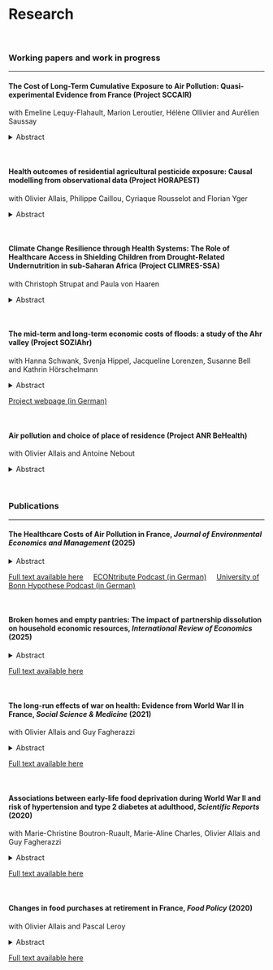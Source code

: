 <style>
details {
  margin-bottom: .5rem;   /* small space after the block */
}

details > summary.abstract {
  cursor: pointer;
  color: #18bc9c;
  font-weight: 600;
  text-decoration: none;
  list-style: none;
}
details > summary.abstract::-webkit-details-marker { display: none; }
details > summary.abstract:hover,
details[open] > summary.abstract:focus { text-decoration: underline; }
</style>

##

# Research

<br>




### Working papers and work in progress
***


#### **The Cost of Long-Term Cumulative Exposure to Air Pollution: Quasi-experimental Evidence from France (Project SCCAIR)** 
with Emeline Lequy-Flahault, Marion Leroutier, Hélène Ollivier and Aurélien Saussay 

<details>
<summary>Abstract</summary>


We quantify the long-term societal costs of exposure to ambient air pollution. Leveraging detailed residential histories, we construct novel individual-level measures of cumulative exposure to air pollution in France. We exploit the large-scale shut-down of polluting power plants that took place in the 1980s, following the transition to nuclear energy, as a natural experiment to investigate the consequences of permanent air quality improvements on educational, employment and health outcomes. This project advances the literature by focusing on cumulative rather than short-term exposure, examining a broad set of educational, employment, and health outcomes, and applying quasi-experimental methods to produce plausibly unbiased estimates of air pollution’s societal costs.

</details>

<br>



#### **Health outcomes of residential agricultural pesticide exposure: Causal modelling from observational data (Project HORAPEST)** 
with Olivier Allais, Philippe Caillou, Cyriaque Rousselot and Florian Yger

<details>
<summary>Abstract</summary>

We assess the adverse impact of residential pesticide diffusion on residents living close to agricultural lands, exposed to pesticides via spray drift and volatilisation beyond the treated areas. This population is largely absent in studies to date. We exploit sensitive health data in combination with newly available data on pesticide pollution. For the sake of a clear focus, we will rely on the body of knowledge relating the exposure to some molecules at precise stages of the pregnancy, to the impaired development of specific cognitive and biological systems. Accordingly, the study will focus on the short and medium-term pesticide impact on newborns and children.  We use quasi-experimental methods and new machine learning approaches for causal inference to face the main challenges of non-linearity of the effects, high dimensionality of the potential causes (cocktail effect), data incompleteness, and hidden confounding factors.

</details>

<br>




#### **Climate Change Resilience through Health Systems: The Role of Healthcare Access in Shielding Children from Drought-Related Undernutrition in sub-Saharan Africa (Project CLIMRES-SSA)** 
with Christoph Strupat and Paula von Haaren

<details>
<summary>Abstract</summary>

This study investigates whether access to healthcare can mitigate the adverse effects of in-utero exposure to climate shocks—specifically droughts and floods—on early childhood nutritional outcomes across 34 sub-Saharan African countries. Using geocoded microdata from the Demographic and Health Surveys (1986–2018), combined with high-resolution environmental and health systems data, we estimate the impact of climate stress during gestation on child stunting, wasting, and underweight. We exploit spatial and temporal variation in climate conditions and healthcare access—measured by travel time to facilities and service quality—to identify causal pathways. Results from interaction models and subgroup analyses offer new insights into the role of health systems as a climate resilience mechanism, particularly for vulnerable populations. This is the first multi-country study in sub-Saharan Africa to jointly analyze climate risk, healthcare access, and child health in a unified empirical framework, directly informing global debates on human development under climate change.

</details>

<br>


#### **The mid-term and long-term economic costs of floods: a study of the Ahr valley (Project SOZIAhr)** 
with Hanna Schwank, Svenja Hippel, Jacqueline Lorenzen, Susanne Bell and Kathrin Hörschelmann

<details>
<summary>Abstract</summary>

This study examines the medium- and long-term socioeconomic impacts of the 2021 flood in the Ahr Valley, with a focus on income and wealth inequalities. Using a difference-in-differences approach, we compare affected and unaffected households before and after the disaster to assess whether the flood exacerbated or reduced existing disparities. We also analyze how individual responses—such as relocation or access to public aid—and sociodemographic factors like age, gender, and education influence recovery trajectories. Beyond economic outcomes, the project investigates how differential exposure and recovery experiences affect attitudes toward climate adaptation and mitigation policies, perceptions of fairness, political trust, and social cohesion. By identifying mechanisms through which disasters shape inequality, the study provides evidence-based recommendations for equitable and effective reconstruction policies, aiming to strengthen regional resilience and inform responses to future extreme weather events.

</details>

[Project webpage (in German)](https://www.geographie.uni-bonn.de/de/forschung/arbeitsgruppen/ag-hoerschelmann/forschung/flutkatastrophe-im-ahrtal){target="_blank"}


<br>




#### **Air pollution and choice of place of residence (Project ANR BeHealth)** 
with Olivier Allais and Antoine Nebout

<details>
<summary>Abstract</summary>

We investigate whether individual preferences such as attitudes towards risk, time and ambiguity are correlated with an individual’s exposure to air pollution through her choice of residence and how this impacts health outcomes. For this, we add a module with questions concerning individual preferences for the new wave of data collection of the French cohort study CONSTANCES. This project is currently at the data collection stage.

</details>

<br>


### Publications
***


#### **The Healthcare Costs of Air Pollution in France**, *Journal of Environmental Economics and Management* (2025)   

<details>
<summary>Abstract</summary>


This study estimates the short-term healthcare costs of exposure to fine particulate matter (PM\textsubscript{2.5}) in France, where pollution levels are well below current European Union air quality standards. Using administrative data on healthcare expenditure for a representative population sample from 2015 to 2018, combined with high-resolution geospatial data on pollution and meteorological conditions, I implement an instrumental variable strategy that exploits exogenous variation in pollution driven by altitude weather patterns.
I find that even moderate increases in PM\textsubscript{2.5} significantly raise weekly healthcare costs, with estimated effects two to six times larger than those found in prior studies. Effects are observed across all age groups and in various medical specialties, including cardiology, pulmonology, and neurology. The findings suggest a concave dose-response relationship, with larger marginal effects at lower pollution levels. Aligning pollution concentrations with the WHO’s 2021 guideline could lead to annual savings of \euro{6.44-8.67} billion, which far exceeds estimated abatement costs. These results provide a strong economic justification for more ambitious air quality regulations.


</details>


[Full text available here](https://doi.org/10.1016/j.jeem.2025.103242){target="_blank"}&nbsp;&nbsp;&nbsp;&nbsp;  [ECONtribute Podcast (in German)](https://www.podcast.de/episode/624965610/klima-4-die-schmutzkosten){target="_blank"}&nbsp;&nbsp;&nbsp;&nbsp;  [University of Bonn Hypothese Podcast (in German)](https://www.uni-bonn.de/de/neues/saubere-luft-ist-schlecht-fuer-die-wirtschaft){target="_blank"}

<br>



#### **Broken homes and empty pantries: The impact of partnership dissolution on household economic resources**, *International Review of Economics* (2025)  

<details>
<summary>Abstract</summary>

This study sheds new light on the impact of couple separation on household living standards by considering the effects of separation on measures reflecting the adequacy of food consumption in addition to more commonly studied income and expenditure measures. Using an event study approach with panel data from France, I examine changes in household disposable income, food expenditure and food quantities purchased, diet quality and household member’s body weight at the time of separation and up to eight years later, compared to a control group of households that did not separate. Disposable income, food expenditure and quantities purchased adjusted for household size fall by around 20%-25% after separation and until the end of the observation window. The ex-partner’s body mass index (weight for height measure) falls by 1.5% in the first three years after separation and diet quality worsens. A possible interpretation of the results is that living standards fall to the point where households cannot maintain a minimum level of consumption to meet their dietary needs, resulting in
measurable weight loss.

</details>

[Full text available here](https://doi.org/10.1007/s12232-025-00499-6){target="_blank"}

<br>

#### **The long-run effects of war on health: Evidence from World War II in France**, *Social Science & Medicine* (2021)  
with Olivier Allais and Guy Fagherazzi

<details>
<summary>Abstract</summary>

We investigate the effects of early-life exposure to war on adult health outcomes including cancer, hypertension, angina, infarction, diabetes and obesity. We combine data from the French prospective cohort study E3N on women employed in the French National Education with historical data on World War II. To identify causal effects, we exploit exogenous spatial and temporal variation in war exposure related to the German invasion of France during the Battle of France. The number of French military casualties at the level of the postcode area serves as main measure of exposure. Our results suggest that exposure to the war during the first 5 years of life has significant adverse effects on health in adulthood. A 10 percent increase in the number of deaths per 100,000 inhabitants in the individual's postcode area of birth increases the probability of suffering from any of the health conditions considered in this study by 0.08 percentage points. This is relative to a mean of 49 percent for the sample as a whole.

</details>

[Full text available here](https://doi.org/10.1016/j.socscimed.2021.113812){target="_blank"}

<br>


#### **Associations between early-life food deprivation during World War II and risk of hypertension and type 2 diabetes at adulthood**,  *Scientific Reports* (2020) 
with Marie-Christine Boutron-Ruault, Marie-Aline Charles, Olivier Allais and Guy Fagherazzi

<details>
<summary>Abstract</summary>

The Developmental Origins of Health and Disease (DOHaD) framework suggests that early-life experiences affect long-term health outcomes. We tested this hypothesis by estimating the long-run effects of exposure to World War II-related food deprivation during childhood and adolescence on the risk of suffering from hypertension and type 2 diabetes at adulthood for 90,226 women from the French prospective cohort study E3N. We found that the experience of food deprivation during early-life was associated with a higher risk of developing type 2 diabetes (+0.7%, 95% CI: 0.073–1.37%) and hypertension (+2.6%, 95% CI: 0.81–4.45%). Effects were stronger for individuals exposed at younger ages. Exposed individuals also achieved lower levels of education, slept less, and were more frequently smokers than unexposed individuals. These results are compatible with both the latency and the pathway models proposed in the DOHaD framework which theorise the association between early life exposure and adult health through both a direct link and an indirect link where changes in health determinants mediate health outcomes.

</details>

[Full text available here](https://doi.org/10.1038/s41598-020-62576-w){target="_blank"}

<br>


#### **Changes in food purchases at retirement in France**, *Food Policy* (2020)
with Olivier Allais and Pascal Leroy

<details>
<summary>Abstract</summary>

We estimate the impact of retirement on food expenditure and food quantities purchased, using detailed home-scan panel data on food purchases and household characteristics in France. We identify a causal relationship by exploiting the French legal minimum age for retirement as an exogenous shock to retirement behavior. Upon retirement, households significantly decrease their expenditure on food and the amount of food purchased. Households with lower pre-retirement income appear to be more severely affected. Our results indicate that the decrease in food quantities purchased at the aggregate level is driven by a decline in purchases of food from animal origins. A reduced consumption of animal based food products is likely to undermine the diet balance of retirees.

</details>

[Full text available here](https://doi.org/10.1016/j.foodpol.2019.101806){target="_blank"}







